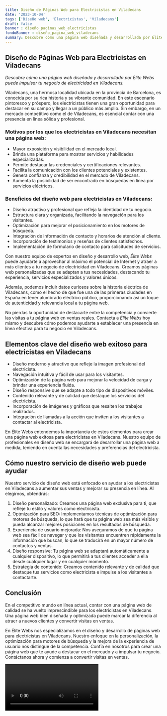 ```yaml
---
title: Diseño de Páginas Web para Electricistas en Viladecans
date: '2023-10-04'
tags: ['Diseño web', 'Electricistas', 'Viladecans']
draft: false
banner : diseño_paginas_web_electricistas
fondoBanner : diseño_pagina_web_viladecans
summary: Descubre cómo una página web diseñada y desarrollada por Élite Webs puede impulsar tu negocio de electricidad en Viladecans.
---
```


## Diseño de Páginas Web para Electricistas en Viladecans

*Descubre cómo una página web diseñada y desarrollada por *Élite Webs* puede impulsar tu negocio de electricidad en Viladecans.*

Viladecans, una hermosa localidad ubicada en la provincia de Barcelona, es conocida por su rica historia y su vibrante comunidad. En este escenario pintoresco y próspero, los electricistas tienen una gran oportunidad para destacar en su campo y llegar a un público más amplio. Sin embargo, en un mercado competitivo como el de Viladecans, es esencial contar con una presencia en línea sólida y profesional.

### Motivos por los que los electricistas en Viladecans necesitan una página web:

- Mayor exposición y visibilidad en el mercado local.
- Brinda una plataforma para mostrar servicios y habilidades especializadas.
- Permite destacar las credenciales y certificaciones relevantes.
- Facilita la comunicación con los clientes potenciales y existentes.
- Genera confianza y credibilidad en el mercado de Viladecans.
- Aumenta la posibilidad de ser encontrado en búsquedas en línea por servicios eléctricos.

### Beneficios del diseño web para electricistas en Viladecans:

- Diseño atractivo y profesional que refleja la identidad de tu negocio.
- Estructura clara y organizada, facilitando la navegación para los visitantes.
- Optimización para mejorar el posicionamiento en los motores de búsqueda.
- Integración de información de contacto y horarios de atención al cliente.
- Incorporación de testimonios y reseñas de clientes satisfechos.
- Implementación de formulario de contacto para solicitudes de servicios.

Con nuestro equipo de expertos en diseño y desarrollo web, *Élite Webs* puede ayudarte a aprovechar al máximo el potencial de Internet y atraer a más clientes a tu negocio de electricidad en Viladecans. Creamos páginas web personalizadas que se adaptan a tus necesidades, destacando tu experiencia, servicios especializados y valores únicos.

Además, podemos incluir datos curiosos sobre la historia eléctrica de Viladecans, como el hecho de que fue una de las primeras ciudades en España en tener alumbrado eléctrico público, proporcionando así un toque de autenticidad y relevancia local a tu página web.

No pierdas la oportunidad de destacarte entre la competencia y convierte las visitas a tu página web en ventas reales. Contacta a *Élite Webs* hoy mismo y descubre cómo podemos ayudarte a establecer una presencia en línea efectiva para tu negocio en Viladecans.

<GifSeo />

<Cta />

## Elementos clave del diseño web exitoso para electricistas en Viladecans

- Diseño moderno y atractivo que refleje la imagen profesional del electricista.
- Navegación intuitiva y fácil de usar para los visitantes.
- Optimización de la página web para mejorar la velocidad de carga y brindar una experiencia fluida.
- Diseño responsive que se adapte a todo tipo de dispositivos móviles.
- Contenido relevante y de calidad que destaque los servicios del electricista.
- Incorporación de imágenes y gráficos que resalten los trabajos realizados.
- Integración de llamadas a la acción que inviten a los visitantes a contactar al electricista.

En Élite Webs entendemos la importancia de estos elementos para crear una página web exitosa para electricistas en Viladecans. Nuestro equipo de profesionales en diseño web se encargará de desarrollar una página web a medida, teniendo en cuenta las necesidades y preferencias del electricista.

## Cómo nuestro servicio de diseño web puede ayudar

Nuestro servicio de diseño web está enfocado en ayudar a los electricistas en Viladecans a aumentar sus ventas y mejorar su presencia en línea. Al elegirnos, obtendrás:

1. Diseño personalizado: Creamos una página web exclusiva para ti, que refleje tu estilo y valores como electricista.
2. Optmización para SEO: Implementamos técnicas de optimización para motores de búsqueda, lo que hará que tu página web sea más visible y pueda alcanzar mejores posiciones en los resultados de búsqueda.
3. Experiencia de usuario mejorada: Nos aseguramos de que tu página web sea fácil de navegar y que los visitantes encuentren rápidamente la información que buscan, lo que se traducirá en un mayor número de contactos y ventas.
4. Diseño responsive: Tu página web se adaptará automáticamente a cualquier dispositivo, lo que permitirá a tus clientes acceder a ella desde cualquier lugar y en cualquier momento.
5. Estrategia de contenido: Creamos contenido relevante y de calidad que destaque tus servicios como electricista e impulse a los visitantes a contactarte.

## Conclusión

En el competitivo mundo en línea actual, contar con una página web de calidad se ha vuelto imprescindible para los electricistas en Viladecans. Una página web bien diseñada y optimizada puede marcar la diferencia al atraer a nuevos clientes y convertir visitas en ventas.

En Élite Webs nos especializamos en el diseño y desarrollo de páginas web para electricistas en Viladecans. Nuestro enfoque en la personalización, la optimización para motores de búsqueda y la mejora de la experiencia de usuario nos distingue de la competencia. Confía en nosotros para crear una página web que te ayude a destacar en el mercado y a impulsar tu negocio. Contáctanos ahora y comienza a convertir visitas en ventas.

<Video />

<CtaBot job='Electricistas' city='Viladecans'/>

<Gmaps query='Viladecans+españa+maps' />